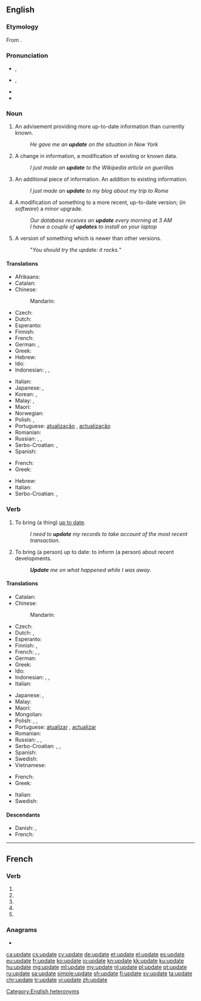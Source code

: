 {{also|Update|updaté}}
==English==
{{wikipedia|dab=update}}

===Etymology===
From {{prefix|up|date|lang=en}}.

===Pronunciation===
* {{a|noun}} {{enPR|ŭp'dāt}}, {{IPA|/ˈʌp.deɪt/|lang=en}}
* {{a|verb}} {{enPR|əp-dāt'|əp'dāt}}, {{IPA|/əpˈdeɪt/|/ˈʌp.deɪt/|lang=en}}
* {{audio|En-us-update.ogg|Audio (US)|lang=en}}
* {{rhymes|eɪt|lang=en}}

===Noun===
{{en-noun}}

# An advisement providing more up-to-date information than currently known.
#: ''He gave me an '''update''' on the situation in New York''
# A change in information, a modification of existing or known data.
#: ''I just made an '''update''' to the Wikipedia article on guerillas''
# An additional piece of information. An addition to existing information.
#: ''I just made an '''update''' to my blog about my trip to Rome''
# A modification of something to a more recent, up-to-date version; (''in software'') a minor upgrade.
#: ''Our database receives an '''update''' every morning at 3 AM''
#: ''I have a couple of '''updates''' to install on your laptop''
# A version of something which is newer than other versions.
#: "''You should try the update: it rocks.''"

====Translations====
{{trans-top|action of making something up to date}}
* Afrikaans: {{t|af|opdateer}}
* Catalan: {{t|ca|actualització|f}}
* Chinese:
*: Mandarin: {{t+|cmn|更新|tr=gēngxīn|sc=Hani}}
* Czech: {{t|cs|aktualizace|f}}
* Dutch: {{t+|nl|bijwerking|f}}
* Esperanto: {{t|eo|ĝisdatigo}}
* Finnish: {{t+|fi|päivitys}}
* French: {{t+|fr|mise à jour|f}}
* German: {{t|de|Aktualisierung|f}}, {{t+|de|Update|n}}
* Greek: {{t+|el|ενημέρωση|f}}
* Hebrew: {{t|he|עדכון|m|tr=idkun|sc=Hebr}}
* Ido: {{t|io|aktualigo}}
* Indonesian: {{t|id|pemutakhiran}}, {{t+|id|pembaruan}}, {{t|id|pengkinian}}
{{trans-mid}}
* Italian: {{t+|it|aggiornamento|m}}
* Japanese: {{t+|ja|更新|tr=こうしん, kōshin}}, {{t+|ja|アップデート|tr=appudēto|sc=Jpan}}
* Korean: {{t|ko|갱신}}, {{t|ko|업데이트}}
* Malay: {{t|ms|kemas kini}}, {{t|ms|kemaskinian}}
* Maori: {{t|mi|whakahāngai}}
* Norwegian: {{t|no|ajourføring}}
* Polish: {{t+|pl|aktualizacja|f}}, {{t|pl|uaktualnienie}}
* Portuguese: [[atualização]] {{g|f}} {{qualifier|Brazil}}, [[actualização]] {{g|f}} {{qualifier|Portugal}}
* Romanian: {{t+|ro|actualizare|f}}
* Russian: {{t+|ru|обновле́ние|n}}, {{t+|ru|актуализа́ция|f}}, {{t+|ru|апде́йт|m|tr=apdɛ́jt}}
* Serbo-Croatian: {{t|sh|ažuriranje|n}}, {{t+|sh|aktualizacija|f}}
* Spanish: {{t+|es|actualización|f}}
{{trans-bottom}}

{{trans-top|action of advising someone so that they are up to date}}
* French: {{t+|fr|mise à jour|f}}
* Greek: {{t+|el|ενημέρωση|f}}
{{trans-mid}}
* Hebrew: {{t|he|עדכון|m|tr=idkun|sc=Hebr}}
* Italian: {{t+|it|aggiornamento|m}}
* Serbo-Croatian: {{t|sh|ažuriranje}}, {{t|sh|brifiranje}}
{{trans-bottom}}

===Verb===
{{en-verb|updat}}

# {{lb|en|transitive}} To bring (a thing) [[up to date]].
#: ''I need to '''update''' my records to take account of the most recent transaction.''
# {{lb|en|transitive}} To bring (a person) up to date: to inform (a person) about recent developments.
#: '''''Update''' me on what happened while I was away.''

====Translations====
{{trans-top|to make something up to date}}
* Catalan: {{t+|ca|actualitzar}}
* Chinese:
*: Mandarin: {{t+|cmn|更新|tr=gēngxīn|sc=Hani}}
* Czech: {{t|cs|aktualizovat}}
* Dutch: {{t+|nl|bijwerken}}, {{t|nl|op punt stellen}}
* Esperanto: {{t|eo|ĝisdatigi}}
* Finnish: {{t+|fi|päivittää}}, {{t|fi|ajantasaistaa}}
* French: {{t+|fr|mettre à jour}}, {{t+|fr|actualiser}}, {{t+|fr|updater}} {{qualifier|computing}}
* German: {{t+|de|aktualisieren}}
* Greek: {{t+|el|ενημερώνω}}
* Ido: {{t+|io|aktualigar}}
* Indonesian: {{t|id|memutakhirkan}}, {{t+|id|memperbarui}}, {{t|id|mengkinikan}}
* Italian: {{t+|it|aggiornare}}
{{trans-mid}}
* Japanese: {{t+|ja|更新|tr=こうしんする, kōshin suru|alt=更新する|sc=Jpan}}, {{t+|ja|アップデート|tr=appudēto suru|alt=アップデートする|sc=Jpan}}
* Malay: {{t|ms|mengemaskinikan}}
* Maori: {{t|mi|whakahāngai}}
* Mongolian: {{t+|mn|шинэчлэх|sc=Cyrl}}
* Polish: {{t|pl|aktualizować|impf}}, {{t|pl|zaktualizować|pf}}, {{t|pl|uaktualnić|pf}}
* Portuguese: [[atualizar]] {{qualifier|Brazil}}, [[actualizar]] {{qualifier|Portugal}}
* Romanian: {{t+|ro|actualiza}}
* Russian: {{t+|ru|обновля́ть|impf}}, {{t+|ru|обнови́ть|pf}}, {{t+|ru|актуализировать|tr=aktualizirovat'|sc=Cyrl}}
* Serbo-Croatian: {{t+|sh|ažurirati}}, {{t+|sh|nadograditi}}, {{t+|sh|aktualizirati}}
* Spanish: {{t+|es|actualizar}}
* Swedish: {{t+|sv|uppdatera}}
* Vietnamese: {{t|vi|cập nhật}}
{{trans-bottom}}

{{trans-top|to advise a person so that they are up to date}}
* French: {{t|fr|mettre au courant}}
* Greek: {{t+|el|ενημερώνω}}
{{trans-mid}}
* Italian: {{t+|it|aggiornare}}
* Swedish: {{t+|sv|uppdatera}}
{{trans-bottom}}

====Descendants====
* Danish: {{l|da|opdatere}}, {{l|da|opdatering}}
* French: {{l|fr|updater}}

[[Category:English heteronyms]]

----

==French==

===Verb===
{{fr-verb-form}}

# {{inflection of|updater||1|s|pres|indc|lang=fr}}
# {{inflection of|updater||3|s|pres|indc|lang=fr}}
# {{inflection of|updater||1|s|pres|subj|lang=fr}}
# {{inflection of|updater||1|s|pres|subj|lang=fr}}
# {{inflection of|updater||2|s|impr|lang=fr}}

===Anagrams===
* {{l|fr|députa}}

[[ca:update]]
[[cs:update]]
[[cy:update]]
[[de:update]]
[[et:update]]
[[el:update]]
[[es:update]]
[[eu:update]]
[[fr:update]]
[[ko:update]]
[[io:update]]
[[kn:update]]
[[kk:update]]
[[ku:update]]
[[hu:update]]
[[mg:update]]
[[ml:update]]
[[my:update]]
[[nl:update]]
[[pl:update]]
[[pt:update]]
[[ru:update]]
[[sa:update]]
[[simple:update]]
[[sh:update]]
[[fi:update]]
[[sv:update]]
[[ta:update]]
[[chr:update]]
[[tr:update]]
[[vi:update]]
[[zh:update]]